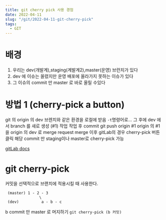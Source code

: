 ```yaml
---
title: git cherry pick 사용 경험
date: 2022-04-11
slug: "/git/2022-04-11-git-cherry-pick"
tags:
  - GIT
---
```


# 배경
1. 우리는 dev(개발계),staging(계발계2),master(운영) 브런치가 있다
2. dev 에 이슈는 올렸지만 운영 배포에 올라가지 못하는 이슈가 있다
3. 그 이슈의 commit 만 master 로 바로 올릴 수있다


# 방법 1 (cherry-pick a button)
git 의 origin 의 dev 브렌치와 같은 환경을 로컬에 받음
`-t`명령어로...
그 후에 dev 에서 branch 를 새로 생성 (#1)
작업
작업 후 commit 
git push origin #1
origin 의 #1 을 origin 의 dev 로 merge request
merge 이후 gitLab의 경우 cherry-pick 버튼 클릭
해당 commit 만 staging이나 master로 cherry-pick 가능

[gitLab docs](https://docs.gitlab.com/ee/user/project/merge_requests/cherry_pick_changes.html)

 # git cherry-pick
커밋을 선택적으로 브랜치에 적용시킬 때 사용한다.

```
 (master) 1 - 2 - 3 
               \
 (dev)          a - b - c
```
b commit 만 master 로 머지하기
`git cherry-pick (b 커밋)`


